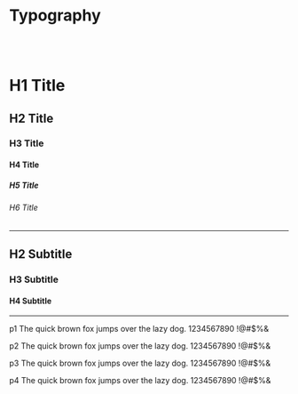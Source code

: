 # Typography

<br /><br />

# H1 Title

## H2 Title

### H3 Title

#### H4 Title

##### H5 Title

###### H6 Title

___

<h2 className="subtitle-h2">H2 Subtitle</h2>

<h3 className="subtitle-h3">H3 Subtitle</h3>

<h4 className="subtitle-h4">H4 Subtitle</h4>

___

<p className="p1">p1 The quick brown fox jumps over the lazy dog. 1234567890 !@#$%&</p>

<p className="p2">p2 The quick brown fox jumps over the lazy dog. 1234567890 !@#$%&</p>

<p className="p3">p3 The quick brown fox jumps over the lazy dog. 1234567890 !@#$%&</p>

<p className="p4">p4 The quick brown fox jumps over the lazy dog. 1234567890 !@#$%&</p>